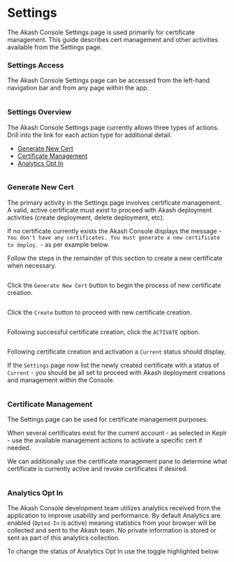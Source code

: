 # Settings

The Akash Console Settings page is used primarily for certificate management.  This guide describes cert management and other activities available from the Settings page.

### Settings Access

The Akash Console Settings page can be accessed from the left-hand navigation bar and from any page within the app.

<figure><img src="../../.gitbook/assets/akashConsoleSettingsAccess.png" alt=""><figcaption></figcaption></figure>

### Settings Overview

The Akash Console Settings page currently allows three types of actions.  Drill into the link for each action type for additional detail.

* [Generate New Cert](settings.md#generate-new-cert)
* [Certificate Management](settings.md#certificate-management)
* [Analytics Opt In](settings.md#analytics-opt-in)

<figure><img src="../../.gitbook/assets/akashConsoleSettingsOverivew.png" alt=""><figcaption></figcaption></figure>

### Generate New Cert

The primary activity in the Settings page involves certificate management.  A valid, active certificate must exist to proceed with Akash deployment activities (create deployment, delete deployment, etc).

If no certificate currently exists the Akash Console displays the message - `You don't have any certificates. You must generate a new certificate to deploy.` - as per example below.

Follow the steps in the remainder of this section to create a new certificate when necessary.

<figure><img src="../../.gitbook/assets/akashConsoleNoCert.png" alt=""><figcaption></figcaption></figure>

Click the `Generate New Cert` button to begin the process of new certificate creation.

<figure><img src="../../.gitbook/assets/akashConsoleCreateNewCert.png" alt=""><figcaption></figcaption></figure>

Click the `Create` button to proceed with new certificate creation.

<figure><img src="../../.gitbook/assets/akashConsoleNewCert.png" alt=""><figcaption></figcaption></figure>

Following successful certificate creation, click the `ACTIVATE` option.

<figure><img src="../../.gitbook/assets/akashConsoleActivateCert.png" alt=""><figcaption></figcaption></figure>

Following certificate creation and activation a `Current` status should display.

If the `Settings` page now list the newly created certificate with a status of `Current` - you should be all set to proceed with Akash deployment creations and management within the Console.

<figure><img src="../../.gitbook/assets/akashConsoleCertCurrent.png" alt=""><figcaption></figcaption></figure>

### Certificate Management

The Settings page can be used for certificate management purposes.&#x20;

When several certificates exist for the current account - as selected in Keplr - use the available management actions to activate a specific cert if needed.

We can additionally use the certificate management pane to determine what certificate is currently active and revoke certificates if desired.

<figure><img src="../../.gitbook/assets/akashConsoleCertManagement.png" alt=""><figcaption></figcaption></figure>

### Analytics Opt In

The Akash Console development team utilizes analytics received from the application to improve usability and performance.  By default Analytics are enabled (`Opted-In` is active) meaning statistics from your browser will be collected and sent to the Akash team.  No private information is stored or sent as part of this analytics collection.

To change the status of Analytics Opt In use the toggle highlighted below.

<figure><img src="../../.gitbook/assets/akashConsoleAnalytics.png" alt=""><figcaption></figcaption></figure>

